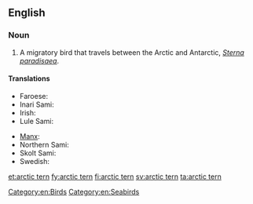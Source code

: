 ==English==
{{rfi}}
{{wikipedia}}
{{wikispecies|Sterna paradisaea}}
===Noun===
{{en-noun|head=[[arctic]] [[tern]]}}

# A migratory bird that travels between the Arctic and Antarctic, ''[[Sterna paradisaea]]''.

====Translations====
{{trans-top|''Sterna paradisaea''}}
* Faroese: {{t|fo|terna|f}}
* Inari Sami: {{tø|smn|čerrih}}
* Irish: {{t-|ga|geabhróg Artach|f}}
* Lule Sami: {{tø|smj|tjierrek}}
{{trans-mid}}
* [[Manx]]: {{t-|gv|gant ny gibbinyn|m}}
* Northern Sami: {{tø|se|čearret}}
* Skolt Sami: {{tø|sms|ce´rriǩ}}
* Swedish: {{t|sv|silvertärna|c}}
{{trans-bottom}}

[[Category:en:Birds]]
[[Category:en:Seabirds]]

[[et:arctic tern]]
[[fy:arctic tern]]
[[fi:arctic tern]]
[[sv:arctic tern]]
[[ta:arctic tern]]